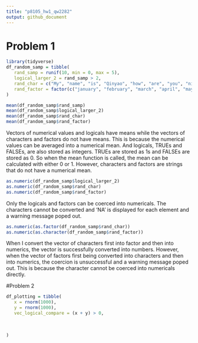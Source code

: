```yaml
---
title: "p8105_hw1_qw2282"
output: github_document
---
```


# Problem 1


```r
library(tidyverse)
df_random_samp = tibble(
   rand_samp = runif(10, min = 0, max = 5),
   logical_larger_2 = rand_samp > 2,
   rand_char = c("My", "name", "is", "Qinyao", "how", "are", "you", "nice", "weather", "today"),
   rand_factor = factor(c("january", "february", "march", "april", "may", "june", "july", "august", "semptember", "october"))
)

mean(df_random_samp$rand_samp)
mean(df_random_samp$logical_larger_2)
mean(df_random_samp$rand_char)
mean(df_random_samp$rand_factor)

```


Vectors of numerical values and logicals have means while the vectors of characters and factors do not have means. This is because the numerical values can be averaged into a numerical mean. And logicals, TRUEs and FALSEs, are also stored as integers. TRUEs are stored as 1s and FALSEs are stored as 0. So when the mean function is called, the mean can be calculated with either 0 or 1. However, characters and factors are strings that do not have a numerical mean.

```r
as.numeric(df_random_samp$logical_larger_2)
as.numeric(df_random_samp$rand_char)
as.numeric(df_random_samp$rand_factor)
```

Only the logicals and factors can be coerced into numericals. The characters cannot be converted and 'NA' is displayed for each element and a warning message poped out. 

```r
as.numeric(as.factor(df_random_samp$rand_char))
as.numeric(as.character(df_random_samp$rand_factor))
```

When I convert the vector of characters first into factor and then into numerics, the vector is successfully converted into numbers. However, when the vector of factors first being converted into characters and then into numerics, the coercion is unsuccessful and a warning message poped out. This is because the character cannot be coerced into numericals directly. 




#Problem 2
```r
df_plotting = tibble(
   x = rnorm(1000),
   y = rnorm(1000),
   vec_logical_compare = (x + y) > 0,
   
   
   
)
```




